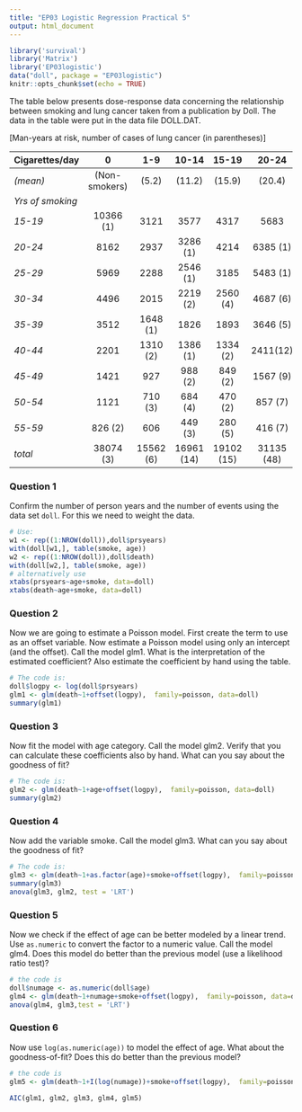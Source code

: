 ```yaml
---
title: "EP03 Logistic Regression Practical 5"
output: html_document
---
```


```r
library('survival')
library('Matrix')
library('EP03logistic')
data("doll", package = "EP03logistic")
knitr::opts_chunk$set(echo = TRUE)
```

The table below presents dose-response data concerning the relationship between smoking and lung cancer taken from a publication by Doll. The data in the table were put in the data file DOLL.DAT. 

[Man-years at risk, number of cases of lung cancer (in parentheses)]

| **Cigarettes/day** |     **0**       |     **1-9**   |  **10-14**   |   **15-19**  |  **20-24**   |   **25-34**  |  **35 +**   |    *total*   |
|--------------|:-------------:|:-----------:|:----------:|:----------:|:----------:|:----------:|:---------:|:------------:|
|   *(mean)*    | (Non-smokers) |    (5.2)    |   (11.2)   |   (15.9)   |   (20.4)   |   (27.4)   |   (40.8)  |              |
| *Yrs of smoking*     |               |             |            |            |            |            |           |              |
| *15-19*        |   10366 (1)   |     3121    |    3577    |    4317    |    5683    |    3042    |    670    |   30776 (1)  |
| *20-24*        |      8162     |     2937    |  3286 (1)  |    4214    |  6385 (1)  |  4050 (1)  |    1166   |   30200 (3)  |
| *25-29*        |      5969     |     2288    |  2546 (1)  |    3185    |  5483 (1)  |  4290 (4)  |    1482   |   25243 (6)  |
| *30-34*        |      4496     |     2015    |  2219 (2)  |  2560 (4)  |  4687 (6)  |  4268 (9)  |  1580 (4) |  21825 (25)  |
| *35-39*        |      3512     |   1648 (1)  |    1826    |    1893    |  3646 (5)  |  3529 (9)  |  1336 (6) |  17390 (21)  |
| *40-44*        |      2201     |   1310 (2)  |  1386 (1)  |  1334 (2)  |  2411(12)  |  2424(11)  |  924(10)  |  11990 (38)  |
| *45-49*        |      1421     |     927     |   988 (2)  |   849 (2)  |  1567 (9)  |  1409(10)  |  556 (7)  |   7717 (30)  |
| *50-54*        |      1121     |   710 (3)   |   684 (4)  |   470 (2)  |   857 (7)  |   663 (5)  |  255 (4)  |   4760 (25)  |
| *55-59*        |    826 (2)    |     606     |   449 (3)  |   280 (5)  |   416 (7)  |   284 (3)  |  104 (1)  |   2965 (21)  |
| *total*        |  38074    (3) | 15562   (6) | 16961 (14) | 19102 (15) | 31135 (48) | 23959 (52) | 8073 (32) | 152866 (170) |


### Question 1

Confirm the number of person years and the number of events using the data set `doll`. For this we need to weight the data. 

```r
# Use:
w1 <- rep((1:NROW(doll)),doll$prsyears)
with(doll[w1,], table(smoke, age))
w2 <- rep((1:NROW(doll)),doll$death)
with(doll[w2,], table(smoke, age))
# alternatively use
xtabs(prsyears~age+smoke, data=doll)
xtabs(death~age+smoke, data=doll)

```

### Question 2

Now we are going to estimate a Poisson model. First create the term to use as an offset variable. Now estimate a Poisson model using only an intercept (and the offset). Call the model glm1. What is the interpretation of the estimated coefficient? Also estimate the coefficient by hand using the table.


```r
# The code is:
doll$logpy <- log(doll$prsyears)
glm1 <- glm(death~1+offset(logpy),  family=poisson, data=doll)
summary(glm1)
```

### Question 3

Now fit the model with age category. Call the model glm2. Verify that you can calculate these coefficients also by hand.
What can you say about the goodness of fit?

```r
# The code is:
glm2 <- glm(death~1+age+offset(logpy),  family=poisson, data=doll)
summary(glm2)
```

### Question 4

Now add the variable smoke. Call the model glm3. What can you say about the goodness of fit?

```r
# The code is:
glm3 <- glm(death~1+as.factor(age)+smoke+offset(logpy),  family=poisson, data=doll)
summary(glm3)
anova(glm3, glm2, test = 'LRT')
```

### Question 5

Now we check if the effect of age can be better modeled by a linear trend. Use `as.numeric` to convert the factor to a numeric value. Call the model glm4. Does this model do better than the previous model (use a likelihood ratio test)?

```r
# the code is
doll$numage <- as.numeric(doll$age)
glm4 <- glm(death~1+numage+smoke+offset(logpy),  family=poisson, data=doll)
anova(glm4, glm3,test = 'LRT')
```


### Question 6

Now use  `log(as.numeric(age))` to model the effect of age. What about the goodness-of-fit? Does this do better than the previous model?

```r
# the code is
glm5 <- glm(death~1+I(log(numage))+smoke+offset(logpy),  family=poisson, data=doll)

AIC(glm1, glm2, glm3, glm4, glm5)
```

